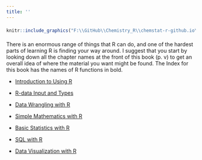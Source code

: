 ```yaml
---
title: ''
---
```

<div style="margin-bottom:20px;">
</div>

```r
knitr::include_graphics("F:\\GitHub\\Chemistry_R\\chemstat-r-github.io\\Image\\PNG_FILE_02\\essential_R.png")
```

<div style="margin-bottom:20px;">
</div>



There is an enormous range of things that R can do, and one of the hardest parts of learning R is finding your way around. I suggest that you start by looking down all
the chapter names at the front of this book (p. v) to get an overall idea of where the material you want might be found. The Index for this book has the names of R functions
in bold. 



* [Introduction to Using R](intoduction-to-use-r.html)

* [R-data Input and Types](r-data-input-and-type.html)

* [Data Wrangling with R](data-wrangling.html)

* [Simple Mathematics with R](mathematics-with-r.html)

* [Basic Statistics with R](basic-statistics-with-r.html)

* [SQL with R](sql-with-r.html)

* [Data Visualization with R](data-visualization.html)
